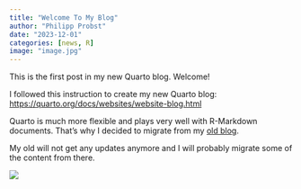 ```yaml
---
title: "Welcome To My Blog"
author: "Philipp Probst"
date: "2023-12-01"
categories: [news, R]
image: "image.jpg"
---
```


This is the first post in my new Quarto blog. Welcome!

I followed this instruction to create my new Quarto blog: <https://quarto.org/docs/websites/website-blog.html>

Quarto is much more flexible and plays very well with R-Markdown documents. That's why I decided to migrate from my [old blog](http://philipppro.github.io/about/).

My old will not get any updates anymore and I will probably migrate some of the content from there.

![](image.jpg)
